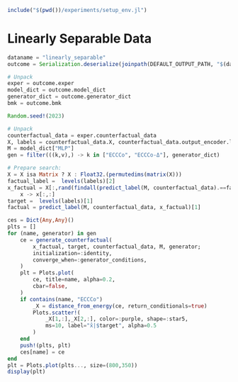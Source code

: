 ```julia
include("$(pwd())/experiments/setup_env.jl")
```

# Linearly Separable Data

```julia
dataname = "linearly_separable"
outcome = Serialization.deserialize(joinpath(DEFAULT_OUTPUT_PATH, "$(dataname)_outcome.jls"))

# Unpack
exper = outcome.exper
model_dict = outcome.model_dict
generator_dict = outcome.generator_dict
bmk = outcome.bmk
```

```julia
Random.seed!(2023)

# Unpack
counterfactual_data = exper.counterfactual_data
X, labels = counterfactual_data.X, counterfactual_data.output_encoder.labels
M = model_dict["MLP"]
gen = filter(((k,v),) -> k in ["ECCCo", "ECCCo-Δ"], generator_dict)

# Prepare search:
X = X isa Matrix ? X : Float32.(permutedims(matrix(X)))
factual_label =  levels(labels)[2]
x_factual = X[:,rand(findall(predict_label(M, counterfactual_data).==factual_label))] |>
    x -> x[:,:]
target =  levels(labels)[1]
factual = predict_label(M, counterfactual_data, x_factual)[1]

ces = Dict{Any,Any}()
plts = []
for (name, generator) in gen
    ce = generate_counterfactual(
        x_factual, target, counterfactual_data, M, generator;
        initialization=:identity, 
        converge_when=:generator_conditions,
    )
    plt = Plots.plot(
        ce, title=name, alpha=0.2, 
        cbar=false, 
    )
    if contains(name, "ECCCo")
        _X = distance_from_energy(ce, return_conditionals=true)
        Plots.scatter!(
            _X[1,:],_X[2,:], color=:purple, shape=:star5, 
            ms=10, label="x̂|$target", alpha=0.5
        )
    end
    push!(plts, plt)
    ces[name] = ce
end
plt = Plots.plot(plts..., size=(800,350))
display(plt)
```